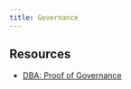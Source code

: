 ```yaml
---
title: Governance
---
```


## Resources

- [DBA: Proof of Governance](https://dba.mirror.xyz/UTPfxWe65dYrUu_RJX-5VkAJypFRyw3AZh6m0dRXYZk)